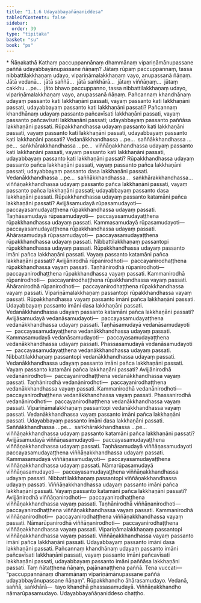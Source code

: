 ```yaml
---
title: "1.1.6 Udayabbayañāṇaniddesa"
tableOfContents: false
sidebar:
  order: 39
type: "tipitaka"
basket: "su"
book: "ps"
---
```



<DynamicBreadcrumb />

<Paragraph type="center" book="ps">
* Ñāṇakathā
</Paragraph>


<Division number="49" book="ps" bookNo="26" page="3">

<Paragraph number="355" book="ps">
Kathaṃ paccuppannānaṃ dhammānaṃ vipariṇāmānupassane paññā udayabbayānupassane ñāṇaṃ? Jātaṃ rūpaṃ paccuppannaṃ, tassa nibbattilakkhaṇaṃ udayo, vipariṇāmalakkhaṇaṃ vayo, anupassanā ñāṇaṃ. Jātā vedanā…  jātā saññā…  jātā saṅkhārā…  jātaṃ viññāṇaṃ…  jātaṃ cakkhu …pe…  jāto bhavo paccuppanno, tassa nibbattilakkhaṇaṃ udayo, vipariṇāmalakkhaṇaṃ vayo, anupassanā ñāṇaṃ.
</Paragraph>

</Division>
<Division number="50" book="ps" bookNo="26" page="3">

<Paragraph number="356" book="ps">
Pañcannaṃ khandhānaṃ udayaṃ passanto kati lakkhaṇāni passati, vayaṃ passanto kati lakkhaṇāni passati, udayabbayaṃ passanto kati lakkhaṇāni passati? Pañcannaṃ khandhānaṃ udayaṃ passanto pañcavīsati lakkhaṇāni passati, vayaṃ passanto pañcavīsati lakkhaṇāni passati; udayabbayaṃ passanto paññāsa lakkhaṇāni passati.
</Paragraph>

<Paragraph number="357" book="ps">
Rūpakkhandhassa udayaṃ passanto kati lakkhaṇāni passati, vayaṃ passanto kati lakkhaṇāni passati, udayabbayaṃ passanto kati lakkhaṇāni passati? Vedanākkhandhassa …pe…  saññākkhandhassa …pe…  saṅkhārakkhandhassa …pe…  viññāṇakkhandhassa udayaṃ passanto kati lakkhaṇāni passati, vayaṃ passanto kati lakkhaṇāni passati, udayabbayaṃ passanto kati lakkhaṇāni passati? Rūpakkhandhassa udayaṃ passanto pañca lakkhaṇāni passati, vayaṃ passanto pañca lakkhaṇāni passati; udayabbayaṃ passanto dasa lakkhaṇāni passati. Vedanākkhandhassa …pe…  saññākkhandhassa…  saṅkhārakkhandhassa…  viññāṇakkhandhassa udayaṃ passanto pañca lakkhaṇāni passati, vayaṃ passanto pañca lakkhaṇāni passati; udayabbayaṃ passanto dasa lakkhaṇāni passati.
</Paragraph>

<Paragraph number="358" book="ps">
Rūpakkhandhassa udayaṃ passanto katamāni pañca lakkhaṇāni passati? Avijjāsamudayā rūpasamudayoti—  paccayasamudayaṭṭhena rūpakkhandhassa udayaṃ passati. Taṇhāsamudayā rūpasamudayoti—  paccayasamudayaṭṭhena rūpakkhandhassa udayaṃ passati. Kammasamudayā rūpasamudayoti—  paccayasamudayaṭṭhena rūpakkhandhassa udayaṃ passati. Āhārasamudayā rūpasamudayoti—  paccayasamudayaṭṭhena rūpakkhandhassa udayaṃ passati. Nibbattilakkhaṇaṃ passantopi rūpakkhandhassa udayaṃ passati. Rūpakkhandhassa udayaṃ passanto imāni pañca lakkhaṇāni passati.
</Paragraph>

<Paragraph number="359" book="ps">
Vayaṃ passanto katamāni pañca lakkhaṇāni passati? Avijjānirodhā rūpanirodhoti—  paccayanirodhaṭṭhena rūpakkhandhassa vayaṃ passati. Taṇhānirodhā rūpanirodhoti—  paccayanirodhaṭṭhena rūpakkhandhassa vayaṃ passati. Kammanirodhā rūpanirodhoti—  paccayanirodhaṭṭhena rūpakkhandhassa vayaṃ passati. Āhāranirodhā rūpanirodhoti—  paccayanirodhaṭṭhena rūpakkhandhassa vayaṃ passati. Vipariṇāmalakkhaṇaṃ passantopi rūpakkhandhassa vayaṃ passati. Rūpakkhandhassa vayaṃ passanto imāni pañca lakkhaṇāni passati. Udayabbayaṃ passanto imāni dasa lakkhaṇāni passati.
</Paragraph>

<Paragraph number="360" book="ps">
Vedanākkhandhassa udayaṃ passanto katamāni pañca lakkhaṇāni passati? Avijjāsamudayā vedanāsamudayoti—  paccayasamudayaṭṭhena vedanākkhandhassa udayaṃ passati. Taṇhāsamudayā vedanāsamudayoti—  paccayasamudayaṭṭhena vedanākkhandhassa udayaṃ passati. Kammasamudayā vedanāsamudayoti—  paccayasamudayaṭṭhena vedanākkhandhassa udayaṃ passati. Phassasamudayā vedanāsamudayoti—  paccayasamudayaṭṭhena vedanākkhandhassa udayaṃ passati. Nibbattilakkhaṇaṃ passantopi vedanākkhandhassa udayaṃ passati. Vedanākkhandhassa udayaṃ passanto imāni pañca lakkhaṇāni passati.
</Paragraph>

<Paragraph number="361" book="ps">
Vayaṃ passanto katamāni pañca lakkhaṇāni passati? Avijjānirodhā vedanānirodhoti—  paccayanirodhaṭṭhena vedanākkhandhassa vayaṃ passati. Taṇhānirodhā vedanānirodhoti—  paccayanirodhaṭṭhena vedanākkhandhassa vayaṃ passati. Kammanirodhā vedanānirodhoti—  paccayanirodhaṭṭhena vedanākkhandhassa vayaṃ passati. Phassanirodhā vedanānirodhoti—  paccayanirodhaṭṭhena vedanākkhandhassa vayaṃ passati. Vipariṇāmalakkhaṇaṃ passantopi vedanākkhandhassa vayaṃ passati. Vedanākkhandhassa vayaṃ passanto imāni pañca lakkhaṇāni passati. Udayabbayaṃ passanto imāni dasa lakkhaṇāni passati.
</Paragraph>

<Paragraph number="362" book="ps">
Saññākkhandhassa …pe…  saṅkhārakkhandhassa …pe…  viññāṇakkhandhassa udayaṃ passanto katamāni pañca lakkhaṇāni passati? Avijjāsamudayā viññāṇasamudayoti—  paccayasamudayaṭṭhena viññāṇakkhandhassa udayaṃ passati. Taṇhāsamudayā viññāṇasamudayoti paccayasamudayaṭṭhena viññāṇakkhandhassa udayaṃ passati. Kammasamudayā viññāṇasamudayoti—  paccayasamudayaṭṭhena viññāṇakkhandhassa udayaṃ passati. Nāmarūpasamudayā viññāṇasamudayoti—  paccayasamudayaṭṭhena viññāṇakkhandhassa udayaṃ passati. Nibbattilakkhaṇaṃ passantopi viññāṇakkhandhassa udayaṃ passati. Viññāṇakkhandhassa udayaṃ passanto imāni pañca lakkhaṇāni passati.
</Paragraph>

<Paragraph number="363" book="ps">
Vayaṃ passanto katamāni pañca lakkhaṇāni passati? Avijjānirodhā viññāṇanirodhoti—  paccayanirodhaṭṭhena viññāṇakkhandhassa vayaṃ passati. Taṇhānirodhā viññāṇanirodhoti—  paccayanirodhaṭṭhena viññāṇakkhandhassa vayaṃ passati. Kammanirodhā viññāṇanirodhoti—  paccayanirodhaṭṭhena viññāṇakkhandhassa vayaṃ passati. Nāmarūpanirodhā viññāṇanirodhoti—  paccayanirodhaṭṭhena viññāṇakkhandhassa vayaṃ passati. Vipariṇāmalakkhaṇaṃ passantopi viññāṇakkhandhassa vayaṃ passati. Viññāṇakkhandhassa vayaṃ passanto imāni pañca lakkhaṇāni passati. Udayabbayaṃ passanto imāni dasa lakkhaṇāni passati.
</Paragraph>

<Paragraph number="364" book="ps">
Pañcannaṃ khandhānaṃ udayaṃ passanto imāni pañcavīsati lakkhaṇāni passati, vayaṃ passanto imāni pañcavīsati lakkhaṇāni passati, udayabbayaṃ passanto imāni paññāsa lakkhaṇāni passati. Taṃ ñātaṭṭhena ñāṇaṃ, pajānanaṭṭhena paññā. Tena vuccati—  “paccuppannānaṃ dhammānaṃ vipariṇāmānupassane paññā udayabbayānupassane ñāṇaṃ”. Rūpakkhandho āhārasamudayo. Vedanā, saññā, saṅkhārā—  tayo khandhā phassasamudayā. Viññāṇakkhandho nāmarūpasamudayo.

</Paragraph>
</Division>

<Paragraph number="365" type="center" book="ps">
Udayabbayañāṇaniddeso chaṭṭho.
</Paragraph>